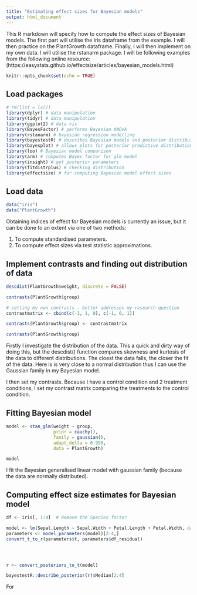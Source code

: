 ```yaml
---
title: "Estimating effect sizes for Bayesian models"
output: html_document
---
```


This R markdown will specify how to compute the effect sizes of Bayesian models. The first part will utilise the iris dataframe from the example. I will then practice on the PlantGrowth dataframe. Finally, I will then implement on my own data. I will utilise the rstanarm package. I will be following examples from the following online resource: (https://easystats.github.io/effectsize/articles/bayesian_models.html)

```r
knitr::opts_chunk$set(echo = TRUE)
```

## Load packages

```r
# rm(list = ls())
library(dplyr) # data manipulation
library(tidyr) # data manipulation
library(ggplot2) # data vis
library(BayesFactor) # performs Bayesian ANOVA
library(rstanarm) # bayesian regression modelling
library(bayestestR) # describes Bayesian models and posterior distributions
library(bayesplot) # allows plots for posterior predictive distributions
library(loo) # Bayesian model comparison
library(arm) # computes Bayes factor for glm model
library(insight) # get posterior parameters 
library(fitdistrplus) # checking distribution
library(effectsize) # for computing Bayesian model effect sizes 
```

## Load data

```r
data("iris")
data("PlantGrowth")
```

Obtaining indices of effect for Bayesian models is currently an issue, but it can be done to an extent via one of two methods:

1) To compute standardised parameters.
2) To compute effect sizes via test statistic approximations.

## Implement contrasts and finding out distribution of data 

```r
descdist(PlantGrowth$weight, discrete = FALSE)

contrasts(PlantGrowth$group)

# setting my own contrasts - better addresses my research question
contrastmatrix <- cbind(c(-1, 1, 0), c(-1, 0, 1))

contrasts(PlantGrowth$group) <- contrastmatrix

contrasts(PlantGrowth$group)
```

Firstly I investigate the distribution of the data. This a quick and dirty way of doing this, but the descdist() function compares skewness and kurtosis of the data to different distributions. The cloest the data falls, the closer the fit of the data. Here is is very close to a normal distribution thus I can use the Gaussian family in my Bayesian model. 

I then set my contrasts. Because I have a control condition and 2 treatment conditions, I set my contrast matrix comparing the treatments to the control condition. 

## Fitting Bayesian model

```r

model <- stan_glm(weight ~ group,
                  prior = cauchy(),
                  family = gaussian(),
                  adapt_delta = 0.999,
                  data = PlantGrowth)

model
```

I fit the Bayesian generalised linear model with gaussian family (because the data are normally distributed). 

## Computing effect size estimates for Bayesian model

```r


df <- iris[, 1:4]  # Remove the Species factor

model <- lm(Sepal.Length ~ Sepal.Width + Petal.Length + Petal.Width, data = df) 
parameters <- model_parameters(model)[2:4,]
convert_t_to_r(parameters$t, parameters$df_residual)




r <- convert_posteriors_to_t(model)

bayestestR::describe_posterior(r)$Median[2:4]

```

For 